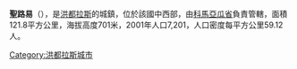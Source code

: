'''聖路易'''（{{lang-es|San Luis}}），是[[洪都拉斯|洪都拉斯]]的城鎮，位於該國中西部，由[[科馬亞瓜省|科馬亞瓜省]]負責管轄，面積121.8平方公里，海拔高度701米，2001年人口7,201，人口密度每平方公里59.12人。

{{coord|14|45|0|N|87|25|0|W|type:adm2nd_region:HN_source:nlwiki|display=title}}

{{Honduras-geo-stub}}
[[Category:洪都拉斯城市|Category:洪都拉斯城市]]